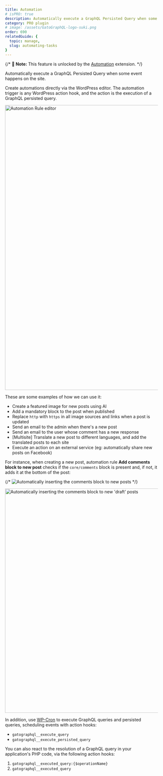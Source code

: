 ```yaml
---
title: Automation
# isPRO: true
description: Automatically execute a GraphQL Persisted Query when some event happens on the site, creating automations via a user interface.
category: PRO plugin
# image: /assets/GatoGraphQL-logo-suki.png
order: 690
relatedGuide: {
  topic: manage,
  slug: automating-tasks
}
---
```


{/* 📣 **Note:** This feature is unlocked by the [Automation](/extensions/automation) extension. */}

Automatically execute a GraphQL Persisted Query when some event happens on the site.

Create automations directly via the WordPress editor. The automation trigger is any WordPress action hook, and the action is the execution of a GraphQL persisted query.

<Image
  src="/assets/extensions/upstream-pro/automation-rule-editor.png"
  width="1024"
  height="940"
  alt="Automation Rule editor"
  caption="Automation Rule editor"
/>

These are some examples of how we can use it:

- Create a featured image for new posts using AI
- Add a mandatory block to the post when published
- Replace `http` with `https` in all image sources and links when a post is updated
- Send an email to the admin when there's a new post
- Send an email to the user whose comment has a new response
- [Multisite] Translate a new post to different languages, and add the translated posts to each site
- Execute an action on an external service (eg: automatically share new posts on Facebook)

For instance, when creating a new post, automation rule **Add comments block to new post** checks if the `core/comments` block is present and, if not, it adds it at the bottom of the post:

{/* ![Automatically inserting the comments block to new posts](/assets/extensions/upstream-pro/automation-rule-insert-mandatory-comments-block.gif) */}

<Image
  src="/assets/extensions/upstream-pro/automation-rule-insert-mandatory-comments-block.gif"
  width="640"
  height="740"
  alt="Automatically inserting the comments block to new 'draft' posts"
  caption="Automatically inserting the comments block to new 'draft' posts"
/>

In addition, use <a href="https://developer.wordpress.org/plugins/cron/" target="_blank">WP-Cron</a> to execute GraphQL queries and persisted queries, scheduling events with action hooks:

- `gatographql__execute_query`
- `gatographql__execute_persisted_query`

You can also react to the resolution of a GraphQL query in your application's PHP code, via the following action hooks:

1. `gatographql__executed_query:{$operationName}`
2. `gatographql__executed_query`

